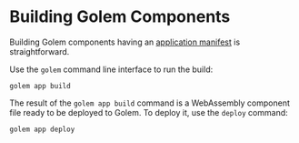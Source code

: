 
# Building Golem Components
Building Golem components having an [application manifest](/app-manifest) is straightforward.

Use the `golem` command line interface to run the build:

```shell copy
golem app build
```

The result of the `golem app build` command is a WebAssembly component file ready to be deployed to Golem. To deploy it, use the `deploy` command:

```shell copy
golem app deploy
```
